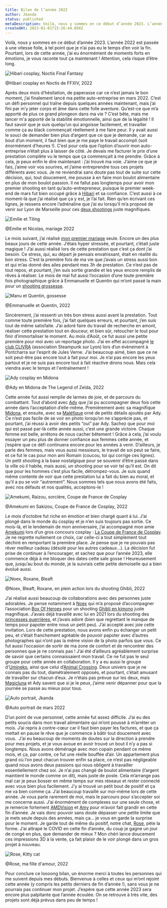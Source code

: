 ```yaml
---
title: Bilan de l’année 2022
author: Jkanda
status: published
metaDescription: Voilà, nous y sommes en ce début d’année 2023. L’année 2022 est passée à une vitesse folle, à tel point que je n’ai pas eu le temps d’en voir la fin. Pourtant, lors de cette année, j’ai eu énormément de moments forts en émotions, je vous raconte tout ça maintenant ! Attention, cela risque d’être long.
createdAt: 2023-01-01T15:26:44.050Z
---
```


Voilà, nous y sommes en ce début d’année 2023. L’année 2022 est passée à une vitesse folle, à tel point que je n’ai pas eu le temps d’en voir la fin. Pourtant, lors de cette année, j’ai eu énormément de moments forts en émotions, je vous raconte tout ça maintenant ! Attention, cela risque d’être long. 

![Hibari cosplay, Noctis Final Fantasy](https://s3.fr-par.scw.cloud/assets.blog.jkanda/Jkanda_JKA_3044.jpg)

@Hibari cosplay en Noctis de FFXIV, 2022

Après deux mois d’hésitation, de paperasse car ce n’est jamais le bon moment, j’ai finalement lancé ma petite auto-entreprise en mars 2022. C’est un défi personnel qui traîne depuis quelques années maintenant, mais j’ai fini par m’y jeter corps et âme dans cette folle aventure. Qu’est-ce que m’a apporté de plus ce grand plongeon dans ma vie ? C’est bête, mais me lancer m'a apporté de la stabilité émotionnelle, ainsi que de la légalité ! Il faut savoir que je suis quelqu’un qui angoisse facilement, et travailler comme ça au black commençait réellement à me faire peur. Il y avait aussi le souci de demander bien plus d’argent que ce que je demande, car au bout d’un moment, il faut bien que je me paye le travail accompli (soit énormément d’heures !). C’est pour cela que l’option d’ouvrir mon auto-entreprise n’était plus à laisser de côté. Je devais me facturer le prix d’une prestation complète vu le temps que ça commençait à me prendre. Grâce à cela, je peux enfin le dire maintenant : j’ai trouvé ma voie. J’aime ce que je fais, j’aime voir vos sourires, et j’aime entreprendre tous ces projets différents avec vous. Je ne reviendrai sans doute pas tout de suite sur cette décision, qui, tout doucement, me pousse à en faire mon boulot alimentaire en plus de mon boulot passion. Il ne fallut pas longtemps pour avoir mon premier shooting en tant qu’auto-entrepreneur, puisque le premier week-end de mars fut bien occupé grâce à [Hibari](https://jkanda.fr/galerie/noctis-en-balade-a-lyon) et sa confiance. C’est aussi à ce moment-là que j’ai réalisé que ça y est, je l’ai fait. Rien qu’en écrivant ces lignes, je ressens encore l’adrénaline que j’ai eu lorsqu’il m’a proposé de venir sur Lyon de Marseille pour ces [deux shootings](https://jkanda.fr/galerie/le-cosplayeur-sans-cosplay) juste magnifiques. 

![Emilie et Tiling](https://s3.fr-par.scw.cloud/assets.blog.jkanda/Jkanda_JKA_4591.jpg)

@Emilie et Nicolas, mariage 2022

Le mois suivant, j’ai réalisé [mon premier mariage](https://jkanda.fr/galerie/mariage-emilie-et-nicolas-1) seule. Encore un des plus beaux jours de cette année. J’étais hyper stressée, et pourtant, c’était juste magique ! J’ai aussi réalisé lors de cette prestation que c’est ça dont j’ai besoin. Ce stress, qui, au départ je pensais envahissant, était en réalité du bon stress. C’est la première fois de ma vie que j’avais un stress aussi bon et qui m’as donné des ailes pendant mes 3h de prestation. Ce n’est pas de tout repos, et pourtant, j’en suis sortie grandie et les yeux encore remplis de rêves à réaliser. Le mois de mai fut aussi l’occasion d’une toute première fois photographique grâce à Emmanuelle et Quentin qui m’ont passé la main pour un [shooting grossesse](https://jkanda.fr/blog/mon-prenier-shooting-grossesse). 

![Manu et Quentin, gossesse](https://s3.fr-par.scw.cloud/assets.blog.jkanda/Jkanda_JKA_5700.jpg)

@Emmanuelle et Quentin, 2022

Sincèrement, j’ai ressenti un très bon stress aussi avant la prestation. Tout comme toute première fois, j’ai fait quelques erreurs, et pourtant, j’en suis tout de même satisfaite. J’ai adoré faire du travail de recherche en amont, réaliser cette prestation tout en douceur, et bien sûr, retoucher le tout pour finir d’immortaliser le moment. Au mois d’Août, ce fut aussi une petite première pour moi avec un reportage photo. J’ai en effet accompagné [le club CLIVRA](https://www.facebook.com/club.clivra) (association Steampunk sur Lyon) lors d’un évènement à Pontcharra sur l’esprit de Jules Verne. J’ai beaucoup aimé, bien que ce ne soit peut-être pas encore tout à fait pour moi. Je n’ai pas encore les yeux partout et je ne suis pas encore tout à fait réactive dirons nous. Mais cela viendra avec le temps et l'entraînement ! 

![Ady cosplay en Midona](https://s3.fr-par.scw.cloud/assets.blog.jkanda/Jkanda_JKA_4367.jpg)

@Ady en Midona de The Legend of Zelda, 2022

Cette année fut aussi remplie de larmes de joie, et de parcours du combattant. Tout d’abord avec [Ady](https://jkanda.fr/cosplayers/ady) que j’ai pu accompagner deux fois cette année dans l’acceptation d’elle-même. Premièrement avec sa magnifique [Midona](https://jkanda.fr/galerie/midona-une-femme-splendide), et ensuite, avec sa [Maléfique](https://jkanda.fr/galerie/la-mechante-au-grand-coeur) orné de petits détails ajoutés par Ady. Ce n’est pas facile de se voir en photo lorsqu’on ne s’apprécie pas, et pourtant, j’ai réussi à avoir des petits “oui” par Ady. Sachez que pour moi qui est passé par-là cette année aussi, c’est une grande victoire. Chaque femme est belle, arrêtons de nous cacher bêtement ! Grâce à cela, j’ai voulu essayer un peu plus de donner confiance aux femmes cette année, et j’espère que ce défi continuera encore pour les années à venir. D’ailleurs, je parle des femmes, mais vous aussi messieurs, le travail de soi peut se faire, et ce fut le cas pour mon ami Romain (coucou, toi qui corrige ces lignes). Un petit shooting à la base nostalgique pour se souvenir d’être passé dans la ville où il habite, mais aussi, un shooting pour se voir tel qu’il est. On dit que pour les hommes c’est plus facile, détrompez-vous. Je suis quand même contente de voir que cette prestation lui a fait du bien au moral, et qu’il a pu se voir “autrement”. Nous sommes tels que nous avons été faits, avec nos défauts et nos qualités, acceptons-le ! 

![Amekumi, Raizou, sorcière, Coupe de France de Cosplay](https://s3.fr-par.scw.cloud/assets.blog.jkanda/Jkanda_JKA_8879-Modifier.jpg)

@Amekumi en Sakizou, Coupe de France de Cosplay, 2022

Le mois d’octobre fut riche en émotion et bien chargé quant à lui. J’ai plongé dans le monde du cosplay et je n’en suis toujours pas sortie. Ce mois-là, et le lendemain de mon anniversaire, j’ai accompagné mon amie [Amekumi](https://jkanda.fr/cosplayers/amekumi) lors d’un gros concours cosplay : [La Coupe de France de Cosplay]([Facebook](https://www.facebook.com/cfcosplay)). Je ne regrette nullement ce choix, car celle-ci a tout simplement tout déchiré en remportant la première place. Je pense que je ne pouvais pas rêver meilleur cadeau (désolé pour les autres cadeaux...). La décision fut prise de continuer à l’encourager, et sachez que pour l’année 2023, elle commence déjà à me bloquer des dates cette sale gosse ! Heureusement que, jusqu’au bout du monde, je la suivrais cette petite demoiselle qui a bien évolué aussi. 

![Noex, Roxane, Bleaft](https://s3.fr-par.scw.cloud/assets.blog.jkanda/Jkanda_JKA_6145.jpg)

@Noex, Bleaft, Roxane, en plein action lors du shooting Ghibli, 2022

J’ai réalisé aussi beaucoup de collaborations avec des personnes juste adorables. Je pense notamment à [Noex](https://www.instagram.com/_noexphotography_/?hl=fr) qui m’a proposé d’accompagner l’association [Box Of Heroes](https://www.instagram.com/boxofheroes/?hl=fr) pour un shooting [Ghibli en kimono](https://jkanda.fr/galerie/ghibli-sort-les-kimonos) juste magnifique. J’avais déjà travaillé avec lui en 2021 lors du shooting des [princesses guerrières](https://jkanda.fr/galerie/les-princesses-guerrieres), et j’avais adoré (bien que regrettant le manque de temps pour papoter entre nous un petit peu). J’ai accepté avec joie cette invitation. Lors de cette prestation, nous avons enfin pu échanger un petit peu, et c’était franchement agréable de pouvoir papoter avec d’autres photographes qui n’ont pas la même vision de la photo parfois que vous. Ce fut aussi l’occasion de sortir de ma zone de confort et de rencontrer des personnes que je ne connais pas ! J’ai été d’ailleurs agréablement surprise de savoir que certains connaissaient mon travail. Ce ne fut pas le seul groupe pour cette année en collaboration. Il y a eu aussi le groupe d'[Umineko](https://jkanda.fr/galerie/les-soeurs-du-purgatoire-co), ainsi que celui d’[Animal Crossing](https://jkanda.fr/galerie/animal-crossing). Deux univers que je ne connais pas du tout, diamétralement opposés, et pourtant, c’était amusant de travailler sur chacun d’eux. Je n’étais pas prévue sur les deux, mais [Magicluna](https://jkanda.fr/cosplayers/magicluna) et Ady savent que si je le peux, j’aime venir dépanner pour que la journée se passe au mieux pour tous. 

![Auto portrait, Jkanda](https://s3.fr-par.scw.cloud/assets.blog.jkanda/Jkanda_JKA_4124.jpg)

@Auto portrait de mars 2022

D’un point de vue personnel, cette année fut assez difficile. J’ai eu des petits soucis dans mon travail alimentaire qui m’ont poussé à m’arrêter un mois. J’ai repris à contre-cœur car il faut bien payer les factures, et que ça mettait en pause le rêve que je commence à bâtir tout doucement avec vous.  J’ai eu beaucoup de moments de doutes sur la direction à prendre pour mes projets, et je vous avoue en avoir trouvé un bout il n’y a pas si longtemps. Nous avons déménagé avec mon copain pendant ce même mois, et ça, par contre, ce fut une réelle bouffée d’air. Un appartement plus grand où l’on peut chacun trouver enfin sa place, ce n’est pas négligeable quand nous avons deux passions qui nous obligent à travailler essentiellement chez soi. Je n’ai pas changé de boulot alimentaire (l’argent maintient le monde comme on dit), mais juste de poste. Cela m’arrange pas mal car je peux bosser en même temps sur mes réseaux et rester connecté avec vous bien plus facilement. J’y ai trouvé un petit bout de positif et ça me va bien comme ça. J’ai beaucoup travaillé sur moi-même lors de cette année. Je vous parle rarement de moi, mais le parcours pour s’accepter soi me concerne aussi. J’ai énormément de complexes sur une seule chose, et je remercie fortement [AMDVision](https://www.instagram.com/amdvision26/?hl=fr) et [Amy](https://www.instagram.com/amyb_drome/?hl=fr) pour m’avoir fait grandir en cette fin d’année. Je vais donc pouvoir sans doute dépasser une petite limite que je mets seule depuis des années, mais ça... je vous en garde la surprise pour le moment. Je garde tout de même du positif, notre chat, [Rose]([Instagram](https://www.instagram.com/petite_vie_en_rose/?hl=fr)), pète la forme. J’ai attrapé le COVID en cette fin d’année, du coup je gagne un jour de congé en plus, que demander de mieux ? Mon chéri lance doucement ces impressions 3D à la vente, ça fait plaisir de le voir plongé dans un gros projet à nouveau. 

![Rose, Kitty cat](https://s3.fr-par.scw.cloud/assets.blog.jkanda/Jkanda_JKA_3370.jpg)

@Rose, ma fille d'amour, 2022

Pour conclure ce loooong bilan, un énorme merci à toutes les personnes qui me suivent depuis mes débuts. Bienvenue à celles et ceux qui m’ont rejoint cette année (y compris les petits derniers de fin d’année !), sans vous je ne pourrais pas continuer mon projet. J’espère que cette année 2023 sera encore plus palpitante que l’année écoulée. On se retrouve à très vite, des projets sont déjà prévus dans peu de temps !
